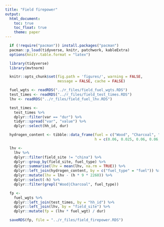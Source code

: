 ```yaml
---
title: "Field firepower"
output:
  html_document:
    toc: true
    toc_float: true
    theme: paper
---
```


```r
  if (!require("pacman")) install.packages("pacman")
  pacman::p_load(tidyverse, knitr, patchwork, kableExtra)
  options(knitr.table.format = "latex")
```

```r
  library(tidyverse)
  library(mvtnorm)
```

```r
  knitr::opts_chunk$set(fig.path = 'figures/', warning = FALSE,
                        message = FALSE, cache = FALSE)
```

```r
  fuel_wgts <- readRDS("../r_files/field_fuel_wgts.RDS")
  test_times <- readRDS("../r_files/field_test_times.RDS")
  lhv <- readRDS("../r_files/field_fuel_lhv.RDS")
```

```r
  test_times <-
    test_times %>%
    dplyr::filter(var == "dur") %>%
    tidyr::spread("var", "value") %>%
    dplyr::select(hh_id, dur)
```

```r
  hydrogen_content <- tibble::data_frame(fuel = c("Wood", "Charcoal", "Coconut shell", "Corn cobs", "Okote"),
                                         h = c(0.06, 0.025, 0.06, 0.06, 0.06))
```

```r
  lhv <- 
    lhv %>%
    dplyr::filter(field_site != "china") %>%
    dplyr::group_by(field_site, fuel_type) %>%
    dplyr::summarise(lhv = mean(lhv, na.rm = TRUE)) %>%
    dplyr::left_join(hydrogen_content, by = c("fuel_type" = "fuel")) %>%
    dplyr::mutate(lhv = lhv - (h * 9 * 2260)) %>%
    dplyr::select(-h) %>%
    dplyr::filter(grepl("Wood|Charcoal", fuel_type))
```

```r
  fp <-
    fuel_wgts %>%
    dplyr::left_join(test_times, by = "hh_id") %>%
    dplyr::left_join(lhv, by = "field_site") %>%
    dplyr::mutate(fp = (lhv * fuel_wgt) / dur)
```

```r
  saveRDS(fp, file = "../r_files/field_firepower.RDS")
```

